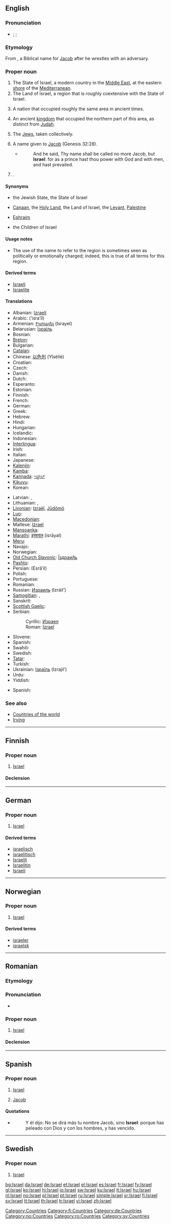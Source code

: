 {{wikipedia}}
{{also|Ísrael|Israël|İsrael}}
==English==

===Pronunciation===
* {{enPR|ĭz'rāəl|ĭz'rēəl}}; {{IPA|/ˈɪzreɪəl/|/ˈɪzriəl/}}; {{SAMPA|/"IzreI@l/|/"Izri@l/}}

===Etymology===
From {{etyl|he}} {{term|ישראל||Israel|lang=he|sc=Hebr|tr=yisra'él}}, a Biblical name for [[Jacob]] after he wrestles with an adversary.

===Proper noun===
{{en-proper noun}}

# The State of Israel, a modern country in the [[Middle East]], at the eastern [[shore]] of the [[Mediterranean]].
# The Land of Israel, a region that is roughly coextensive with the State of Israel.
# {{historical}} A nation that occupied roughly the same area in ancient times.
# {{historical}} An ancient [[kingdom]] that occupied the northern part of this area, as distinct from [[Judah]].
# The [[Jew]]s, taken collectively.
# {{context|biblical}} A name given to [[Jacob]] (Genesis 32:28).
#* {{RQ:Authorized Version|Genesis|32|28}}
#*: And he said, Thy name shall be called no more Jacob, but '''Israel''': for as a prince hast thou power with God and with men, and hast prevailed.
# {{given name|male|from=Hebrew}}.

====Synonyms====
* {{sense|State of Israel}} the Jewish State, the State of Israel
* {{sense|Land of Israel}} [[Canaan]], the [[Holy Land]], the Land of Israel, the [[Levant]], [[Palestine]]
* {{Sense|ancient kingdom}} [[Ephraim]]
* {{sense|the Jews}} the Children of Israel

====Usage notes====
* {{sense|Land of Israel}} The use of the name {{term||Israel}} to refer to the region is sometimes seen as politically or emotionally charged; indeed, this is true of all terms for this region.

====Derived terms====
* [[Israeli]]
* [[Israelite]]

====Translations====
{{trans-top|the state}}
* Albanian: [[Izraeli]]
* Arabic: {{Arab|[[إسرائيل]]}} (’isra’íl)
* Armenian: [[Իսրայել]] (Israyel)
* Belarusian: [[Ізраіль]] {{m}}
* Bosnian: {{t-|bs|Izrael|m}}
* [[Breton]]: {{t-|br|Israel|xs=Breton}}
* Bulgarian: {{t+|bg|Израел|m|tr=Izrael|sc=Cyrl}}
* [[Catalan]]: {{t-|ca|Israel|m}}
* Chinese: [[以色列]] (Yǐsèliè)
* Croatian: {{t-|hr|Izrael|m}}
* Czech: {{t+|cs|Izrael}}
* Danish: {{t+|da|Israel}}
* Dutch: {{t+|nl|Israël}}
* Esperanto: {{t-|eo|Israelo|xs=Esperanto}}
* Estonian: {{t-|et|Iisrael}}
* Finnish: {{t+|fi|Israel}}
* French: {{t+|fr|Israël}}
* German: {{t+|de|Israel}}
* Greek: {{t+|el|Ισραήλ|n|tr=ísra'íl|sc=Grek}}
* Hebrew: {{t+|he|ישראל|m|alt=יִשְׂרָאֵל|tr=yiśra'ēl|sc=Hebr}}
* Hindi: {{t-|hi|इस्राइल|tr=Isrāil|sc=Deva|xs=Hindi}}
* Hungarian: {{t+|hu|Izrael}}
* Icelandic: {{t+|is|Ísrael}}
* Indonesian: {{t-|id|Israel|xs=Indonesian}}
* [[Interlingua]]: {{t-|ia|Israel|xs=Interlingua}}
* Irish: {{t+|ga|Iosrael|xs=Irish}}
* Italian: {{t+|it|Israele}}
* Japanese: {{t+|ja|イスラエル|tr=isuraeru|sc=Jpan}}
* [[Kalenjin]]: {{tø|kln|Israel}}
* [[Kamba]]: {{tø|kam|Israel}}
* [[Kannada]]: [[ಇಸ್ರೇಲ್]]
* [[Kikuyu]]: {{tø|ki|Israel}}
* Korean: {{t|ko|이스라엘|tr=Iseura-el|sc=Kore}}
{{trans-mid}}
* Latvian: {{t-|lv|Izraēla|xs=Latvian}},  {{t|lv|Izraēlas Valsts|xs=Latvian}}
* Lithuanian: {{t|lt|Izraelis|m|xs=Lithuanian}},  {{t|lt|Izraelio Valstybė|f|xs=Lithuanian}}
* [[Livonian]]: [[Izraēl]], [[Jūdõmō]]
* [[Luo]]: {{tø|luo|Israel}}
* [[Macedonian]]: {{t-|mk|Израел|m|tr=Ízrael|sc=Cyrl|xs=Macedonian}}
* Maltese: [[Iżrael]]
* [[Mansoanka]]: {{tø|msw|Israeli}}
* [[Marathi]]: [[इस्रायल]] (isrāyal)
* [[Meru]]: {{tø|mer|Israel}}
* Navajo: {{tø|nv|Ízrel Bikéyah}}
* Norwegian: {{t+|no|Israel}}
* [[Old Church Slavonic]]: [[Їздраил҄ь]]
* [[Pashto]]: {{ps-Arab|[[اسرايل]]}}
* Persian: {{fa-Arab|[[اسرائیل]]}} (Esrâ’il)
* Polish: {{t+|pl|Izrael}}
* Portuguese: {{t+|pt|Israel}}
* Romanian: {{t-|ro|Israel|n}}
* Russian: [[Израиль]] (Izráil’) {{m}}
* [[Samogitian]]: {{tø|bat-smg|Izraelės|m}},  {{tø|bat-smg|Izraele Valstībė|f}}
* Sanskrit: {{t|sa|इस्रेल|sc=Deva|xs=Sanskrit}}
* [[Scottish Gaelic]]: {{t-|gd|Iosrael|f|xs=Scottish Gaelic}}
* Serbian:
*: Cyrillic: [[Израел]] {{m}}
*: Roman: [[Izrael]] {{m}}
* Slovene: {{t+|sl|Izrael|m}}
* Spanish: {{t+|es|Israel}}
* Swahili: {{t+|sw|Israeli|xs=Swahili}}
* Swedish: {{t+|sv|Israel}}
* [[Tatar]]: {{t-|tt|İsrael|xs=Tatar}}
* Turkish: {{t+|tr|İsrail}}
* Ukrainian: [[Ізраїль]] (Izrajil’) {{m}}
* Urdu: {{t-|ur|اسرائیل|sc=ur-Arab|xs=Urdu}}
* Yiddish: {{t|yi|ישראל|sc=Hebr|tr=Yisroel|alt=ישׂראל}}
{{trans-bottom}}

{{trans-top|Biblical: name gven to Jacob}}
* Spanish: {{t|es|Israel|m}}
{{trans-mid}}
{{trans-bottom}}

{{trans-top|given name}}
{{trans-mid}}
{{trans-bottom}}

===See also===
* [[Appendix:Countries of the world|Countries of the world]]
* [[Irving]]

[[Category:Countries]]

----

==Finnish==
{{wikipedia|lang=fi}}

===Proper noun===
{{infl|fi|proper noun}}

# [[#English|Israel]]

====Declension====
{{fi-decl-risti|Israel|np=1}}

[[Category:fi:Countries]]

----

==German==

===Proper noun===
{{infl|de|proper noun|g=n}}

# [[#English|Israel]]

====Derived terms====
* [[israelisch]]
* [[israelitisch]]
* [[Israelit]]
* [[Israelitin]]
* [[Israeli]]

[[Category:de:Countries]]

----

==Norwegian==

===Proper noun===
{{infl|no|proper noun|g=g}}

# [[#English|Israel]]

====Derived terms====
* [[israeler]]
* [[israelsk]]

[[Category:no:Countries]]

----

==Romanian==
{{wikipedia|lang=ro}}

===Etymology===
{{etyl|he|ro}} {{Hebr|[[ישראל]]}}

===Pronunciation===
* {{IPA|[is.ra.el]|lang=ro}}

===Proper noun===
{{infl|ro|proper noun|g=n}}

# [[#English|Israel]]

====Declension====
{{ro-noun-inv|gend=n|def=Israelul|gd=Israelului}}

[[Category:ro:Countries]]

----

==Spanish==

===Proper noun===
{{es-proper noun|m}}

# [[#English|Israel]]
# {{biblical character|lang=es}} [[Jacob]]

====Quotations====
* {{RQ:Santa Biblia|Génesis|32|28}}
*: Y él dijo: No se dirá más tu nombre Jacob, sino '''Israel''': porque has peleado con Dios y con los hombres, y has vencido.

----

==Swedish==

===Proper noun===
{{infl|sv|proper noun|g=n}}

# [[#English|Israel]]

[[Category:sv:Countries]]

[[bg:Israel]]
[[da:Israel]]
[[de:Israel]]
[[et:Israel]]
[[el:Israel]]
[[es:Israel]]
[[fr:Israel]]
[[fy:Israel]]
[[gl:Israel]]
[[ko:Israel]]
[[hi:Israel]]
[[io:Israel]]
[[sw:Israel]]
[[ku:Israel]]
[[lt:Israel]]
[[hu:Israel]]
[[nl:Israel]]
[[no:Israel]]
[[pl:Israel]]
[[pt:Israel]]
[[ru:Israel]]
[[simple:Israel]]
[[sr:Israel]]
[[fi:Israel]]
[[sv:Israel]]
[[tt:Israel]]
[[th:Israel]]
[[tr:Israel]]
[[vi:Israel]]
[[zh:Israel]]